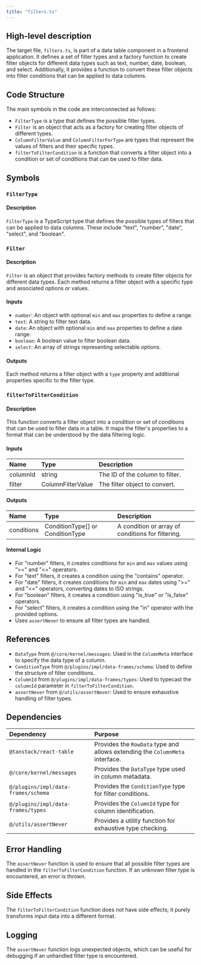 ```yaml
---
title: "filters.ts"
---
```


## High-level description

The target file, `filters.ts`, is part of a data table component in a frontend application. It defines a set of filter types and a factory function to create filter objects for different data types such as text, number, date, boolean, and select. Additionally, it provides a function to convert these filter objects into filter conditions that can be applied to data columns.

## Code Structure

The main symbols in the code are interconnected as follows:
- `FilterType` is a type that defines the possible filter types.
- `Filter` is an object that acts as a factory for creating filter objects of different types.
- `ColumnFilterValue` and `ColumnFilterForType` are types that represent the values of filters and their specific types.
- `filterToFilterCondition` is a function that converts a filter object into a condition or set of conditions that can be used to filter data.

## Symbols

### `FilterType`
#### Description
`FilterType` is a TypeScript type that defines the possible types of filters that can be applied to data columns. These include "text", "number", "date", "select", and "boolean".

### `Filter`
#### Description
`Filter` is an object that provides factory methods to create filter objects for different data types. Each method returns a filter object with a specific type and associated options or values.

#### Inputs
- `number`: An object with optional `min` and `max` properties to define a range.
- `text`: A string to filter text data.
- `date`: An object with optional `min` and `max` properties to define a date range.
- `boolean`: A boolean value to filter boolean data.
- `select`: An array of strings representing selectable options.

#### Outputs
Each method returns a filter object with a `type` property and additional properties specific to the filter type.

### `filterToFilterCondition`
#### Description
This function converts a filter object into a condition or set of conditions that can be used to filter data in a table. It maps the filter's properties to a format that can be understood by the data filtering logic.

#### Inputs
| Name   | Type                | Description                          |
|:-------|:--------------------|:-------------------------------------|
| columnId | string             | The ID of the column to filter.      |
| filter  | ColumnFilterValue  | The filter object to convert.        |

#### Outputs
| Name       | Type                      | Description                                      |
|:-----------|:--------------------------|:-------------------------------------------------|
| conditions | ConditionType[] or ConditionType | A condition or array of conditions for filtering. |

#### Internal Logic
- For "number" filters, it creates conditions for `min` and `max` values using "&gt;=" and "&lt;=" operators.
- For "text" filters, it creates a condition using the "contains" operator.
- For "date" filters, it creates conditions for `min` and `max` dates using "&gt;=" and "&lt;=" operators, converting dates to ISO strings.
- For "boolean" filters, it creates a condition using "is_true" or "is_false" operators.
- For "select" filters, it creates a condition using the "in" operator with the provided options.
- Uses `assertNever` to ensure all filter types are handled.

## References

- `DataType` from `@/core/kernel/messages`: Used in the `ColumnMeta` interface to specify the data type of a column.
- `ConditionType` from `@/plugins/impl/data-frames/schema`: Used to define the structure of filter conditions.
- `ColumnId` from `@/plugins/impl/data-frames/types`: Used to typecast the `columnId` parameter in `filterToFilterCondition`.
- `assertNever` from `@/utils/assertNever`: Used to ensure exhaustive handling of filter types.

## Dependencies

| Dependency                  | Purpose                                                                 |
|:----------------------------|:------------------------------------------------------------------------|
| `@tanstack/react-table`     | Provides the `RowData` type and allows extending the `ColumnMeta` interface. |
| `@/core/kernel/messages`    | Provides the `DataType` type used in column metadata.                   |
| `@/plugins/impl/data-frames/schema` | Provides the `ConditionType` type for filter conditions.          |
| `@/plugins/impl/data-frames/types`  | Provides the `ColumnId` type for column identification.           |
| `@/utils/assertNever`       | Provides a utility function for exhaustive type checking.               |

## Error Handling

The `assertNever` function is used to ensure that all possible filter types are handled in the `filterToFilterCondition` function. If an unknown filter type is encountered, an error is thrown.

## Side Effects

The `filterToFilterCondition` function does not have side effects; it purely transforms input data into a different format.

## Logging

The `assertNever` function logs unexpected objects, which can be useful for debugging if an unhandled filter type is encountered.